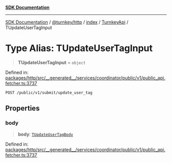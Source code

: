 [**SDK Documentation**](../../../../../../README.mdx)

***

[SDK Documentation](../../../../../../packages.mdx) / [@turnkey/http](../../../../README.mdx) / [index](../../../README.mdx) / [TurnkeyApi](../README.mdx) / TUpdateUserTagInput

# Type Alias: TUpdateUserTagInput

> **TUpdateUserTagInput** = `object`

Defined in: [packages/http/src/\_\_generated\_\_/services/coordinator/public/v1/public\_api.fetcher.ts:3737](https://github.com/tkhq/sdk/blob/3a88af7d1d927c6022706911d6af0f92f1440e00/packages/http/src/__generated__/services/coordinator/public/v1/public_api.fetcher.ts#L3737)

`POST /public/v1/submit/update_user_tag`

## Properties

### body

> **body**: [`TUpdateUserTagBody`](TUpdateUserTagBody.mdx)

Defined in: [packages/http/src/\_\_generated\_\_/services/coordinator/public/v1/public\_api.fetcher.ts:3737](https://github.com/tkhq/sdk/blob/3a88af7d1d927c6022706911d6af0f92f1440e00/packages/http/src/__generated__/services/coordinator/public/v1/public_api.fetcher.ts#L3737)
